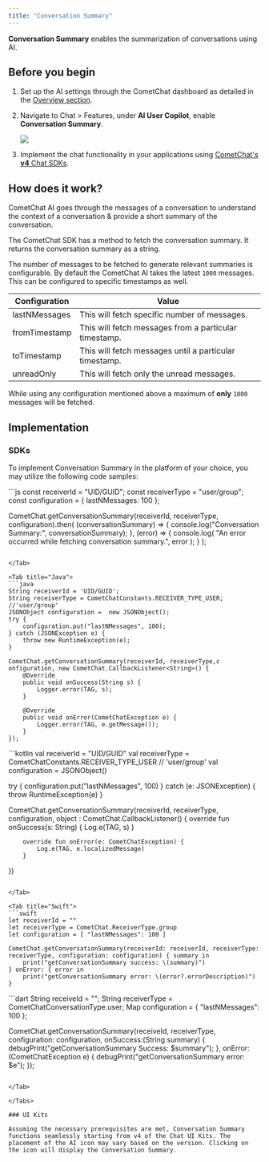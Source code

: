 ```yaml
---
title: "Conversation Summary"
---
```


**Conversation Summary** enables the summarization of conversations using AI.

## Before you begin

1. Set up the AI settings through the CometChat dashboard as detailed in the [Overview section](/fundamentals/ai-user-copilot/overview).
2. Navigate to Chat > Features, under **AI User Copilot**, enable **Conversation Summary**.

   <Frame>
     <img src="/images/9b8957a8-cometchat-ai-features-conversation-summary-e03289a4865ac61bfa870fc60b5e40ef.png" />
   </Frame>
3. Implement the chat functionality in your applications using [CometChat's **v4** Chat SDKs](/sdk/javascript/overview).

## How does it work?

CometChat AI goes through the messages of a conversation to understand the context of a conversation & provide a short summary of the conversation.

The CometChat SDK has a method to fetch the conversation summary. It returns the conversation summary as a string.

The number of messages to be fetched to generate relevant summaries is configurable. By default the CometChat AI takes the latest `1000` messages. This can be configured to specific timestamps as well.

| Configuration | Value                                                  |
| ------------- | ------------------------------------------------------ |
| lastNMessages | This will fetch specific number of messages.           |
| fromTimestamp | This will fetch messages from a particular timestamp.  |
| toTimestamp   | This will fetch messages until a particular timestamp. |
| unreadOnly    | This will fetch only the unread messages.              |

<Note>

While using any configuration mentioned above a maximum of **only** `1000` messages will be fetched.

</Note>

## Implementation

### SDKs

To implement Conversation Summary in the platform of your choice, you may utilize the following code samples:

<Tabs>
<Tab title="JS/React Native/Ionic SDK">
```js
const receiverId = "UID/GUID";
const receiverType = "user/group";
const configuration = { lastNMessages: 100 };

CometChat.getConversationSummary(receiverId, receiverType, configuration).then(
  (conversationSummary) => {
    console.log("Conversation Summary:", conversationSummary);
  },
  (error) => {
    console.log(
      "An error occurred while fetching conversation summary.",
      error
    );
  }
);
```

</Tab>

<Tab title="Java">
```java
String receiverId = 'UID/GUID';
String receiverType = CometChatConstants.RECEIVER_TYPE_USER; //'user/group'
JSONObject configuration =  new JSONObject();
try {
    configuration.put("lastNMessages", 100);
} catch (JSONException e) {
    throw new RuntimeException(e);
}

CometChat.getConversationSummary(receiverId, receiverType,c onfiguration, new CometChat.CallbackListener<String>() {
    @Override
    public void onSuccess(String s) {
        Logger.error(TAG, s);
    }

    @Override
    public void onError(CometChatException e) {
        Logger.error(TAG, e.getMessage());
    }
});
```

</Tab>

<Tab title="Kotlin">
```kotlin
val receiverId = "UID/GUID"
val receiverType = CometChatConstants.RECEIVER_TYPE_USER // 'user/group'
val configuration = JSONObject()

try {
    configuration.put("lastNMessages", 100)
} catch (e: JSONException) {
    throw RuntimeException(e)
}

CometChat.getConversationSummary(receiverId, receiverType, configuration,
    object : CometChat.CallbackListener<String>() {
        override fun onSuccess(s: String) {
            Log.e(TAG, s)
        }

        override fun onError(e: CometChatException) {
            Log.e(TAG, e.localizedMessage)
        }
})
```

</Tab>

<Tab title="Swift">
```swift
let receiverId = ""
let receiverType = CometChat.ReceiverType.group
let configuration = [ "lastNMessages": 100 ]

CometChat.getConversationSummary(receiverId: receiverId, receiverType: receiverType, configuration: configuration) { summary in
    print("getConversationSummary success: \(summary)")
} onError: { error in
    print("getConversationSummary error: \(error?.errorDescription)")
}
```

</Tab>

<Tab title="Dart">
```dart
String receiveId = "";
String receiverType = CometChatConversationType.user;
Map configuration = { "lastNMessages": 100 };

CometChat.getConversationSummary(receiveId, receiverType, configuration: configuration, onSuccess:(String summary) {
   debugPrint("getConversationSummary Success: $summary");
}, onError: (CometChatException e) {
   debugPrint("getConversationSummary error: $e");
});
```

</Tab>

</Tabs>

### UI Kits

Assuming the necessary prerequisites are met, Conversation Summary functions seamlessly starting from v4 of the Chat UI Kits. The placement of the AI icon may vary based on the version. Clicking on the icon will display the Conversation Summary.
